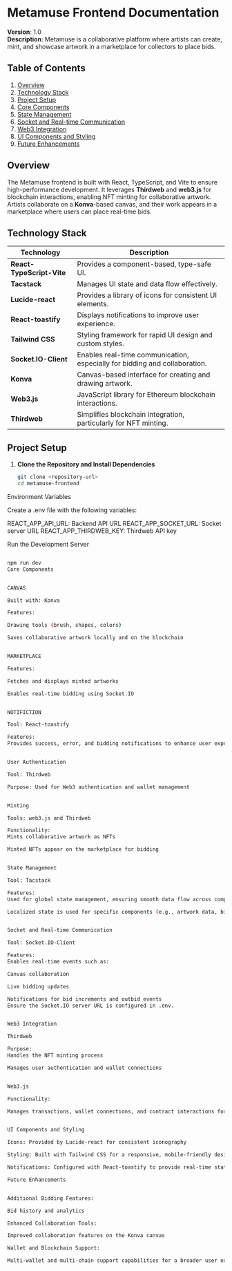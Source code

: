 # Metamuse Frontend Documentation

**Version**: 1.0  
**Description**: Metamuse is a collaborative platform where artists can create, mint, and showcase artwork in a marketplace for collectors to place bids.

## Table of Contents
1. [Overview](#overview)
2. [Technology Stack](#technology-stack)
3. [Project Setup](#project-setup)
4. [Core Components](#core-components)
5. [State Management](#state-management)
6. [Socket and Real-time Communication](#socket-and-real-time-communication)
7. [Web3 Integration](#web3-integration)
8. [UI Components and Styling](#ui-components-and-styling)
9. [Future Enhancements](#future-enhancements)

## Overview

The Metamuse frontend is built with React, TypeScript, and Vite to ensure high-performance development. It leverages **Thirdweb** and **web3.js** for blockchain interactions, enabling NFT minting for collaborative artwork. Artists collaborate on a **Konva**-based canvas, and their work appears in a marketplace where users can place real-time bids.

## Technology Stack

| Technology             | Description                                                                           |
| ---------------------- | ------------------------------------------------------------------------------------- |
| **React-TypeScript-Vite** | Provides a component-based, type-safe UI.                                          |
| **Tacstack**           | Manages UI state and data flow effectively.                                           |
| **Lucide-react**       | Provides a library of icons for consistent UI elements.                               |
| **React-toastify**     | Displays notifications to improve user experience.                                    |
| **Tailwind CSS**       | Styling framework for rapid UI design and custom styles.                              |
| **Socket.IO-Client**   | Enables real-time communication, especially for bidding and collaboration.            |
| **Konva**              | Canvas-based interface for creating and drawing artwork.                              |
| **Web3.js**            | JavaScript library for Ethereum blockchain interactions.                              |
| **Thirdweb**           | Simplifies blockchain integration, particularly for NFT minting.                     |

## Project Setup

1. **Clone the Repository and Install Dependencies**
   ```bash
   git clone <repository-url>
   cd metamuse-frontend


Environment Variables

Create a .env file with the following variables:

REACT_APP_API_URL: Backend API URL
REACT_APP_SOCKET_URL: Socket server URL
REACT_APP_THIRDWEB_KEY: Thirdweb API key

Run the Development Server
```bash

npm run dev
Core Components


CANVAS

Built with: Konva

Features:

Drawing tools (brush, shapes, colors)

Saves collaborative artwork locally and on the blockchain


MARKETPLACE

Features:

Fetches and displays minted artworks

Enables real-time bidding using Socket.IO


NOTIFICTION

Tool: React-toastify

Features:
Provides success, error, and bidding notifications to enhance user experience


User Authentication

Tool: Thirdweb

Purpose: Used for Web3 authentication and wallet management


Minting

Tools: web3.js and Thirdweb

Functionality:
Mints collaborative artwork as NFTs

Minted NFTs appear on the marketplace for bidding


State Management

Tool: Tacstack

Features:
Used for global state management, ensuring smooth data flow across components

Localized state is used for specific components (e.g., artwork data, bid status) to optimize performance and reduce re-rendering


Socket and Real-time Communication

Tool: Socket.IO-Client

Features:
Enables real-time events such as:

Canvas collaboration

Live bidding updates

Notifications for bid increments and outbid events
Ensure the Socket.IO server URL is configured in .env.


Web3 Integration

Thirdweb

Purpose:
Handles the NFT minting process

Manages user authentication and wallet connections


Web3.js

Functionality:

Manages transactions, wallet connections, and contract interactions for bidding and transfers


UI Components and Styling

Icons: Provided by Lucide-react for consistent iconography

Styling: Built with Tailwind CSS for a responsive, mobile-friendly design with custom styling classes

Notifications: Configured with React-toastify to provide real-time status updates

Future Enhancements


Additional Bidding Features:

Bid history and analytics

Enhanced Collaboration Tools:

Improved collaboration features on the Konva canvas

Wallet and Blockchain Support:

Multi-wallet and multi-chain support capabilities for a broader user experience.


